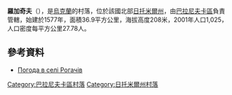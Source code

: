 {{coord|50|24|40|N|27|43|5|E|scale:30000|display=title}}

'''羅加奇夫'''（{{lang-uk|Рогачів}}），是[[烏克蘭|烏克蘭]]的村落，位於該國北部[[日托米爾州|日托米爾州]]，由[[巴拉尼夫卡區|巴拉尼夫卡區]]負責管轄，始建於1577年，面積36.9平方公里，海拔高度208米，2001年人口1,025，人口密度每平方公里27.78人。

==參考資料==
* [http://weather.in.ua/ua/zhitomirskaja/22423 Погода в селі Рогачів] {{Wayback|url=http://weather.in.ua/ua/zhitomirskaja/22423 |date=20180701222332 }}

{{DEFAULTSORT:Рогачів}}
[[Category:巴拉尼夫卡區村落|Category:巴拉尼夫卡區村落]]
[[Category:日托米爾州村落|Category:日托米爾州村落]]


{{Zhytomyr-geo-stub}}